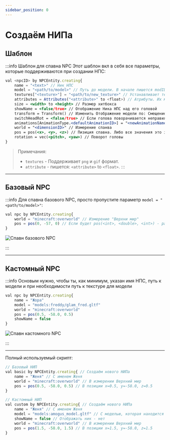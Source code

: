 ```yaml
---
sidebar_position: 0
---
```


# Создаём НИПа

## Шаблон

:::info Шаблон для спавна NPC
Этот шаблон вкл в себя все параметры, которые поддерживаются при создании НПС:

```jsx
val <npcID> by NPCEntity.creating{
 	name = "<text>" // Ник НПС
    model = "<path/to/model>" // Путь до модели. В начале пишется modID, а после уже сам путь
    textures["<texture>"] = "<path/to/new_texture>" // Устанавливает текстуру для НПС
    attributes = Attributes("<attribute>" to <float>) // Атрибуты. Их можно получить через команду `/attribute <player>`
    size = <width> to <height> // Размер хитбокса
    showName = <false/true> // Отображение Ника НПС над его головой
    transform = Transform() // Изменить Отображение модели по: Смещение, поворот, размер
    switchHeadRot = <false/true> // Если голова поворачивается неправильно
    animations[AnimationType.<defaultAnimationID>] = "<newAnimationName>" // Замена дефолтной анимации на свою(кастомную, другую)
    world = "<dimensionID>" // Измерение спанва
    pos = pos(<x>, <y>, <z>) // Пизиция спавна. Либо все значения это int, либо все значения это double
    rotation = vec(<pitch>, <yaw>) // Поворот головы
}
```
> Примечания:
> - `textures` - Поддерживает `png` и `gif` формат.
> - `attribute` - пишется: `<attribute>` to `<float>`.
:::

---

## Базовый NPC

:::info Для спавна базового NPC, просто пропустите параметр `model = "<path/to/model>"`:
```jsx
val npc by NPCEntity.creating{
    world = "minecraft:overworld" // Измерение "Верхни мир"
    pos = pos(0, -57, 0) // Если будет pos(<int>, <double>, <int>) - работать не будет
}
```

![Спавн базового NPC](../../.resourses/spawn-basic-npc.gif)

:::

---

## Кастомный NPC

:::info Основым нужно, чтобы ты, как минимум, указан имя НПС, путь к модели и при необходимости путь к текстуре для модели
```jsx
val npc by NPCEntity.creating{
	name = "Жора"
	model = "models:freddy/glam_fred.gltf"
	world = "minecraft:overworld"
	pos = pos(0.5, -58.0, 0.5)
	showName = false
}
```

![Спавн кастомного NPC](../../.resourses/spawn-custom-npc.gif)

:::

---

Полный используемый скрипт:
```jsx
// Базовый НИП
val basic by NPCEntity.creating{ // Создаём нового НИПа
	name = "Женя" // С именем Женя
	world = "minecraft:overworld" // В измерении Верхний мир
	pos = pos(0.5, -58.0, 0.5) // В позиции x=0.5, y=-58.0, z=0.5
}

// Кастомный НИП
val custom by NPCEntity.creating{ // Создаём нового НИПа
	name = "Женя" // С именем Женя
	model = "models:amogus_model.gltf" // С моделью, которая находится в пути `hollowengine/assets/models/amogus_model.gltf`
	showName = false // Отображать ник - нет
	world = "minecraft:overworld" // В измерении Верхний мир
	pos = pos(1.5, -58.0, 1.5) // В позиции x=1.5, y=-58.0, z=1.5
}
```
 